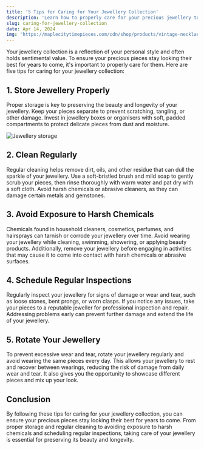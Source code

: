 ```yaml
---
title: '5 Tips for Caring for Your Jewellery Collection'
description: 'Learn how to properly care for your precious jewellery to keep it looking its best.'
slug: caring-for-jewellery-collection
date: Apr 14, 2024
img: 'https://maplecitytimepieces.com/cdn/shop/products/vintage-necklace-on-neck-gold-chain-women39s-jewelry-layered-accessories-for-girls-clothing-aesthetic-gifts-fashion-pendant-2022-857585.jpg?v=1674831465'
---
```


Your jewellery collection is a reflection of your personal style and often holds sentimental value. To ensure your precious pieces stay looking their best for years to come, it's important to properly care for them. Here are five tips for caring for your jewellery collection:

## 1. Store Jewellery Properly

Proper storage is key to preserving the beauty and longevity of your jewellery. Keep your pieces separate to prevent scratching, tangling, or other damage. Invest in jewellery boxes or organisers with soft, padded compartments to protect delicate pieces from dust and moisture.

![Jewellery storage](https://images.unsplash.com/photo-1542601906990-b4d3fb778c6a)

## 2. Clean Regularly

Regular cleaning helps remove dirt, oils, and other residue that can dull the sparkle of your jewellery. Use a soft-bristled brush and mild soap to gently scrub your pieces, then rinse thoroughly with warm water and pat dry with a soft cloth. Avoid harsh chemicals or abrasive cleaners, as they can damage certain metals and gemstones.

## 3. Avoid Exposure to Harsh Chemicals

Chemicals found in household cleaners, cosmetics, perfumes, and hairsprays can tarnish or corrode your jewellery over time. Avoid wearing your jewellery while cleaning, swimming, showering, or applying beauty products. Additionally, remove your jewellery before engaging in activities that may cause it to come into contact with harsh chemicals or abrasive surfaces.

## 4. Schedule Regular Inspections

Regularly inspect your jewellery for signs of damage or wear and tear, such as loose stones, bent prongs, or worn clasps. If you notice any issues, take your pieces to a reputable jeweller for professional inspection and repair. Addressing problems early can prevent further damage and extend the life of your jewellery.

## 5. Rotate Your Jewellery

To prevent excessive wear and tear, rotate your jewellery regularly and avoid wearing the same pieces every day. This allows your jewellery to rest and recover between wearings, reducing the risk of damage from daily wear and tear. It also gives you the opportunity to showcase different pieces and mix up your look.

## Conclusion

By following these tips for caring for your jewellery collection, you can ensure your precious pieces stay looking their best for years to come. From proper storage and regular cleaning to avoiding exposure to harsh chemicals and scheduling regular inspections, taking care of your jewellery is essential for preserving its beauty and longevity.
